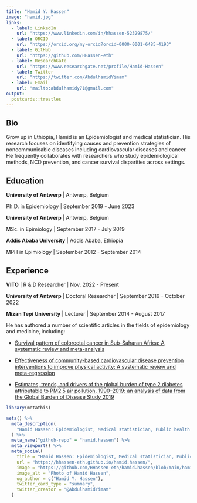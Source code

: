 ```yaml
---
title: "Hamid Y. Hassen"
image: "hamid.jpg"
links:
  - label: LinkedIn
    url: "https://www.linkedin.com/in/hhassen-52329875/"
  - label: ORCID
    url: "https://orcid.org/my-orcid?orcid=0000-0001-6485-4193"
  - label: GitHub
    url: "https://github.com/HHassen-eth"
  - label: ResearchGate
    url: "https://www.researchgate.net/profile/Hamid-Hassen"
  - label: Twitter
    url: "https://twitter.com/AbdulhamidYimam"
  - label: Email
    url: "mailto:abdulhamidy71@gmail.com"
output:
  postcards::trestles
---
```

 
## Bio

Grow up in Ethiopia, Hamid is an Epidemiologist and medical statistician. His research focuses on identifying causes and prevention strategies of noncommunicable diseases including cardiovascular diseases and cancer. He frequently collaborates with 
researchers who study epidemiological methods, NCD prevention, and cancer survival disparities across settings.

## Education

**University of Antwerp** | Antwerp, Belgium

Ph.D. in Epidemiology | September 2019 - June 2023

**University of Antwerp** | Antwerp, Belgium

MSc. in Epimiology | September 2017 - July 2019

**Addis Ababa University** | Addis Ababa, Ethiopia

MPH in Epimiology | September 2012 - September 2014

## Experience

**VITO** | R & D Researcher | Nov. 2022 - Present

**University of Antwerp** | Doctoral Researcher | September 2019 - October 2022

**Mizan Tepi University** | Lecturer | September 2014 - August 2017

He has authored a number of scientific articles in the fields of epidemiology and medicine, including:

- [Survival pattern of colorectal cancer in Sub-Saharan Africa: A systematic review and meta-analysis](https://doi.org/10.1016/j.canep.2022.102276)

- [Effectiveness of community-based cardiovascular disease prevention interventions to improve physical activity: A systematic review and meta-regression](Effectiveness of community-based cardiovascular disease prevention interventions to improve physical activity: A systematic review and meta-regression)

- [Estimates, trends, and drivers of the global burden of type 2 diabetes attributable to PM2.5 air pollution, 1990–2019: an analysis of data from the Global Burden of Disease Study 2019](https://doi.org/10.1016/S2542-5196(22)00122-X)

```r
library(metathis)

meta() %>% 
  meta_description(
    "Hamid Hassen: Epidemiologist, Medical statistician, Public health researcher and Author"
  ) %>% 
  meta_name("github-repo" = "hamid.hassen") %>% 
  meta_viewport() %>% 
  meta_social(
    title = "Hamid Hassen: Epidemiologist, Medical statistician, Public health researcher and Author",
    url = "https://hhassen-eth.github.io/hamid.hassen/",
    image = "https://github.com/HHassen-eth/hamid.hassen/blob/main/hamid.jpg",
    image_alt = "Photo of Hamid Hassen",
    og_author = c("Hamid Y. Hassen"),
    twitter_card_type = "summary",
    twitter_creator = "@AbdulhamidYimam"
  )
```

